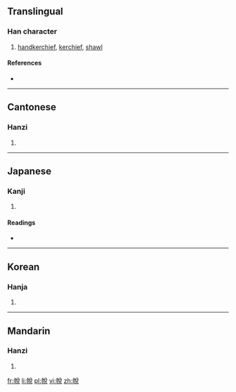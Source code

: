 ==Translingual==

===Han character===
{{Han char|rn=50|rad=巾|as=07|sn=10|four=4821<sub>6</sub>|canj=中月金口山 (LBCRU)}}

# [[handkerchief]], [[kerchief]], [[shawl]]

====References====
* {{Han ref|kx=0331.230|dkj=08904|dj=0637.170|hdz=10741.070|uh=5E28|ud=24104|bh=D174|bd=53620}}

----

==Cantonese==

===Hanzi===
{{yue-hanzi|jyut=[[seoi3]]|y=seui3}}

# {{defn|lang=yue|sort=巾07}}

----

==Japanese==

===Kanji===
{{ja-kanji|grade=|rs=巾07}}

# {{defn|lang=ja|sort=巾07}}

====Readings====
* {{ja-readings|on=[[せい]] (sei), [[さい]] (sai), [[えつ]] (etsu), [[えち]] (echi), [[すい]] (sui), [[ぜい]] (zei)|kun=[[てふき]] (tefuki)}}

----

==Korean==

===Hanja===
{{ko-hanja|hangeul=세|rv=se|mr=se}}

# {{defn|lang=ko|sort=巾07}}

----

==Mandarin==

===Hanzi===
{{cmn-hanzi|pin=[[shuì]] ([[shui4]])|wg=shui<sup>4</sup>}}

# {{defn|lang=cmn|sort=巾07}}

[[fr:帨]]
[[li:帨]]
[[pl:帨]]
[[vi:帨]]
[[zh:帨]]